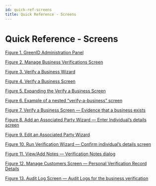 ```yaml
---
id: quick-ref-screens
title: Quick Reference - Screens
---
```


# Quick Reference - Screens

[Figure 1. GreenID Administration Panel](https://vixverify.atlassian.net/wiki/spaces/GREEN/pages/491520911/Admin+Panel#AdminPanel-figure1)

[Figure 2. Manage Business Verifications Screen](https://vixverify.atlassian.net/wiki/spaces/GREEN/pages/492470563/Manage+Business+Verifications#ManageBusinessVerifications-figure2)

[Figure 3. Verify a Business Wizard](https://vixverify.atlassian.net/wiki/spaces/GREEN/pages/492306827/Creating+a+verification+record#Creatingaverificationrecord-figure3)

[Figure 4. Verify a Business Screen](https://vixverify.atlassian.net/wiki/spaces/GREEN/pages/492307184/Verify+a+business#Verifyabusiness-figure4)

[Figure 5. Expanding the Verify a Business Screen](https://vixverify.atlassian.net/wiki/spaces/GREEN/pages/492307247/Navigating+the+associated+party+tree#Navigatingtheassociatedpartytree-figure5)

[Figure 6. Example of a nested “verify-a-business” screen](https://vixverify.atlassian.net/wiki/spaces/GREEN/pages/492307247/Navigating+the+associated+party+tree#Navigatingtheassociatedpartytree-figure6)

[Figure 7. Verify a Business Screen — Evidence that a business exists](https://vixverify.atlassian.net/wiki/spaces/GREEN/pages/492830791/Verifying+the+existence+of+a+business#Verifyingtheexistenceofabusiness-figure7)

[Figure 8. Add an Associated Party Wizard — Enter Individual’s details screen](https://vixverify.atlassian.net/wiki/spaces/GREEN/pages/492863966/Adding+an+associated+party#Addinganassociatedparty-figure8)

[Figure 9. Edit an Associated Party Wizard](https://vixverify.atlassian.net/wiki/spaces/GREEN/pages/492831345/Editing+an+associated+party#Editinganassociatedparty-figure9)

[Figure 10. Run Verification Wizard — Confirm individual’s details screen](https://vixverify.atlassian.net/wiki/spaces/GREEN/pages/494043306/Externally+verified+associated+parties#Externallyverifiedassociatedparties-figure10)

[Figure 11. View/Add Notes — Verification Notes dialog](https://vixverify.atlassian.net/wiki/spaces/GREEN/pages/494043402/Linked+personal+verification+records#Linkedpersonalverificationrecords-figure11)

[Figure 12. Manage Customers Screen — Personal Verification Record Details](https://vixverify.atlassian.net/wiki/spaces/GREEN/pages/494043402/Linked+personal+verification+records#Linkedpersonalverificationrecords-figure12)

[Figure 13. Audit Log Screen — Audit Logs for the business verification](https://vixverify.atlassian.net/wiki/spaces/GREEN/pages/494043402/Linked+personal+verification+records#Linkedpersonalverificationrecords-figure13)
